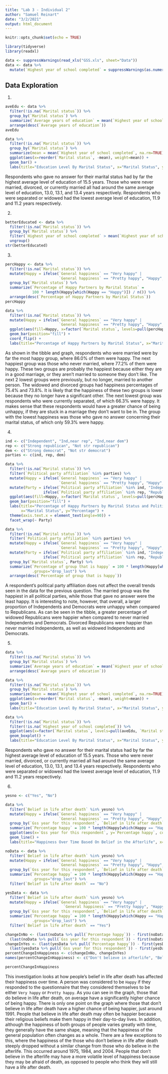 ```yaml
---
title: "Lab 3 - Individual 2"
author: "Samuel Reinart"
date: "3/2/2021"
output: html_document
---
```


```r
knitr::opts_chunk$set(echo = TRUE)
```

```r
library(tidyverse)
library(readxl)

data <- suppressWarnings(read_xls("GSS.xls", sheet="Data"))
data <- data %>% 
  mutate(`Highest year of school completed` = suppressWarnings(as.numeric(`Highest year of school completed`)))
```


## Data Exploration

1. 

```r
aveEdu <- data %>% 
  filter(!is.na(`Marital status`)) %>%
  group_by(`Marital status`) %>%
  summarize(`Average years of education` = mean(`Highest year of school completed`, na.rm=TRUE)) %>%
  arrange(desc(`Average years of education`))
aveEdu

data %>% 
  filter(!is.na(`Marital status`)) %>%
  group_by(`Marital status`) %>%
  summarize(mean = mean(`Highest year of school completed`, na.rm=TRUE)) %>%
  ggplot(aes(x=reorder(`Marital status`, -mean), weight=mean)) + 
  geom_bar() + 
  labs(title="Education Level By Marital Status", x="Marital Status", y="Average years of education")
```

Respondents who gave no answer for their marital status had by far the highest average level of education of 15.5 years. Those who were never married, divorced, or currently married all had around the same average level of education, 13.0, 13.1, and 13.4 years respectively. Respondents who were separated or widowed had the lowest average level of education, 11.9 and 11.2 years respectively. 

2. 

```r
betterEducated <- data %>%
  filter(!is.na(`Marital status`)) %>%
  group_by(`Marital status`) %>%
  filter(`Highest year of school completed` > mean(`Highest year of school completed`, na.rm=TRUE)) %>%
  ungroup()
str(betterEducated)
```

3. 

```r
percHappy <- data %>%
  filter(!is.na(`Marital status`)) %>%
  mutate(Happy = ifelse(`General happiness` == "Very happy" | 
                        `General happiness` == "Pretty happy", "Happy", "Unhappy")) %>%
  group_by(`Marital status`) %>%
  summarize(`Percentage of Happy Partners by Marital Status` = 
            100 * length(Happy[which(Happy == "Happy")]) / n()) %>%
  arrange(desc(`Percentage of Happy Partners by Marital Status`))
percHappy

data %>%
  filter(!is.na(`Marital status`)) %>%
  mutate(Happy = ifelse(`General happiness` == "Very happy" | 
                        `General happiness` == "Pretty happy", "Happy", "Unhappy")) %>%
  ggplot(aes(fill=Happy, x=factor(`Marital status`, levels=pull(percHappy, `Marital status`)))) + 
  geom_bar(position="fill") + 
  coord_flip() + 
  labs(title="Percentage of Happy Partners by Marital Status", x="Marital Status", y="Percentage")
```

As shown in the tibble and graph, respondents who were married were by far the most happy group, where 86.0% of them were happy. The next happiest group was those who never married, where 77.2% of them were happy. These two groups are probably the happiest because either they are in a good marriage, or they aren't married to someone they don't like. The next 2 lowest groups were previously, but no longer, married to another person. The widowed and divorced groups had happiness percentages of 75.4% and 73.8%. It is likely that the happiness of these two groups is lower because they no longer have a significant other. The next lowest group was respondents who were currently separated, of which 66.3% were happy. It makes sense that these respondents would have a greater chance of being unhappy, if they are stuck in a marriage they don't want to be in. The group with the lowest happiness was those who gave no answer concerning their marital status, of which only 59.3% were happy.

4. 

```r
ind <- c("Independent", "Ind,near rep", "Ind,near dem")
rep <- c("Strong republican", "Not str republican")
dem <- c("Strong democrat", "Not str democrat")
parties <- c(ind, rep, dem)

data %>%
  filter(!is.na(`Marital status`)) %>%
  filter(`Political party affiliation` %in% parties) %>%
  mutate(Happy = ifelse(`General happiness` == "Very happy" | 
                        `General happiness` == "Pretty happy", "Happy", "Unhappy")) %>%
  mutate(Party = ifelse(`Political party affiliation` %in% ind, "Independent", 
                 ifelse(`Political party affiliation` %in% rep, "Republican", "Democrat"))) %>%
  ggplot(aes(fill=Happy, x=factor(`Marital status`, levels=pull(percHappy, `Marital status`)))) + 
  geom_bar(position="fill") + 
  labs(title="Percentage of Happy Partners by Marital Status and Political Party", 
       x="Marital Status", y="Percentage") +
  theme(axis.text.x = element_text(angle=90)) +
  facet_wrap(~ Party)

data %>%
  filter(!is.na(`Marital status`)) %>%
  filter(`Political party affiliation` %in% parties) %>%
  mutate(Happy = ifelse(`General happiness` == "Very happy" | 
                        `General happiness` == "Pretty happy", "Happy", "Unhappy")) %>%
  mutate(Party = ifelse(`Political party affiliation` %in% ind, "Independent", 
                 ifelse(`Political party affiliation` %in% rep, "Republican", "Democrat"))) %>%
  group_by(`Marital status`, Party) %>%
  summarize(`Percentage of group that is happy` = 100 * length(Happy[which(Happy == "Happy")]) / n(), 
            .groups="drop_last") %>%
  arrange(desc(`Percentage of group that is happy`))
```

A respondent's political party affiliation does not affect the overall trends seen in the data for the previous question. The married group was the happiest in all political parties, while those that gave no answer were the least happy. It is interesting to note, however, that overall, a larger proportion of Independents and Democrats were unhappy when compared to Republicans. As can be seen in the tibble, a greater percentage of widowed Republicans were happier when compared to never married Independents and Democrats. Divorced Republicans were happier than never married Independents, as well as widowed Independents and Democrats.

5. 

```r
data %>% 
  filter(!is.na(`Marital status`)) %>%
  group_by(`Marital status`) %>%
  summarize(`Average years of education` = mean(`Highest year of school completed`, na.rm=TRUE)) %>%
  arrange(desc(`Average years of education`))

data %>% 
  filter(!is.na(`Marital status`)) %>%
  group_by(`Marital status`) %>%
  summarize(mean = mean(`Highest year of school completed`, na.rm=TRUE)) %>%
  ggplot(aes(x=reorder(`Marital status`, -mean), weight=mean)) + 
  geom_bar() + 
  labs(title="Education Level By Marital Status", x="Marital Status", y="Average years of education")

data %>% 
  filter(!is.na(`Marital status`)) %>%
  filter(!is.na(`Highest year of school completed`)) %>%
  ggplot(aes(x=factor(`Marital status`, levels=pull(aveEdu, `Marital status`)), y=`Highest year of school completed`)) + 
  geom_boxplot() + 
  labs(title="Education Level By Marital Status", x="Marital Status", y="Years of education")
```

Respondents who gave no answer for their marital status had by far the highest average level of education of 15.5 years. Those who were never married, divorced, or currently married all had around the same average level of education, 13.0, 13.1, and 13.4 years respectively. Respondents who were separated or widowed had the lowest average level of education, 11.9 and 11.2 years respectively. 

6. 

```r
yesno <- c("Yes", "No")

data %>%
  filter(`Belief in life after death` %in% yesno) %>%
  mutate(Happy = ifelse(`General happiness` == "Very happy" | 
                        `General happiness` == "Pretty happy", "Happy", "Unhappy")) %>%
  group_by(`Gss year for this respondent`, `Belief in life after death`) %>%
  summarize(`Percentage happy` = 100 * length(Happy[which(Happy == "Happy")]) / n(), .groups="drop_last") %>%
  ggplot(aes(x=`Gss year for this respondent`, y=`Percentage happy`, color=`Belief in life after death`)) +
  geom_line() + 
  labs(title="Happiness Over Time Based On Belief in the Afterlife", x="Year", y="Percentage of Respondents Who Were Happy")

noData <- data %>%
  filter(`Belief in life after death` %in% yesno) %>%
  mutate(Happy = ifelse(`General happiness` == "Very happy" | 
                        `General happiness` == "Pretty happy", "Happy", "Unhappy")) %>%
  group_by(`Gss year for this respondent`, `Belief in life after death`) %>%
  summarize(`Percentage happy` = 100 * length(Happy[which(Happy == "Happy")]) / n(), 
            .groups="drop_last") %>%
  filter(`Belief in life after death` == "No")

yesData <- data %>%
  filter(`Belief in life after death` %in% yesno) %>%
  mutate(Happy = ifelse(`General happiness` == "Very happy" | 
                          `General happiness` == "Pretty happy", "Happy", "Unhappy")) %>%
  group_by(`Gss year for this respondent`, `Belief in life after death`) %>%
  summarize(`Percentage happy` = 100 * length(Happy[which(Happy == "Happy")]) / n(), 
            .groups="drop_last") %>%
  filter(`Belief in life after death` == "Yes")

changeInNo <- (last(noData %>% pull(`Percentage happy`)) - first(noData %>% pull(`Percentage happy`))) / 
  (last(noData %>% pull(`Gss year for this respondent`)) - first(noData %>% pull(`Gss year for this respondent`))) * 100
changeInYes <- (last(yesData %>% pull(`Percentage happy`)) - first(yesData %>% pull(`Percentage happy`))) / 
  (last(yesData %>% pull(`Gss year for this respondent`)) - first(yesData %>% pull(`Gss year for this respondent`))) * 100
percentChangeInHappiness <- c(changeInNo, changeInYes)
names(percentChangeInHappiness) <- c("Don't believe in afterlife", "Believe in afterlife")

percentChangeInHappiness
```

This investigation looks at how people's belief in life after death has affected their happiness over time. A person was considered to be `Happy` if they responded to the questionnaire that they considered themselves to be either `Very happy` or `Pretty happy`. As you can see in the graph, those that do believe in life after death, on average have a significantly higher chance of being happy. There is only one point on the graph where those that don't believe in life after death have a higher chance of being happier, just around 1991. People that believe in life after death may often be happier because their religious beliefs make them happy in their day-to-day lives. In addition, although the happiness of both groups of people varies greatly with time, they generally have the same shape, meaning that the happiness of the general population often changes as a whole. There are a few exceptions to this, where the happiness of the those who don't believe in life after death steeply dropped without a similar change from those who do believe in the afterlife. This occurred around 1975, 1984, and 2004. People that don't believe in the afterlife may have a more volatile level of happiness because they may be afraid of death, as opposed to people who think they will still have a life after death.
